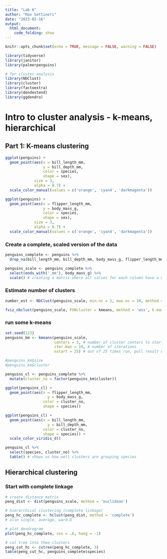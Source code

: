 ```yaml
---
title: "Lab 6"
author: "Max Settineri"
date: "2023-02-16"
output: 
  html_document:
    code_folding: show
---
```


```r
knitr::opts_chunk$set(echo = TRUE, message = FALSE, warning = FALSE)

library(tidyverse)
library(janitor)
library(palmerpenguins)

# for cluster analysis
library(NbClust)
library(cluster)
library(factoextra)
library(dendextend)
library(ggdendro)
```

# Intro to cluster analysis - k-means, hierarchical

## Part 1: K-means clustering

```r
ggplot(penguins) +
  geom_point(aes(x = bill_length_mm, 
                 y = bill_depth_mm, 
                 color = species,
                 shape = sex),
             size = 3,
             alpha = 0.7) +
  scale_color_manual(values = c('orange', 'cyan4', 'darkmagenta'))

ggplot(penguins) +
  geom_point(aes(x = flipper_length_mm,
                 y = body_mass_g,
                 color = species,
                 shape = sex),
             size = 3,
             alpha = 0.7) +
  scale_color_manual(values = c('orange', 'cyan4', 'darkmagenta'))

```

### Create a complete, scaled version of the data

```r
penguins_complete <- penguins %>% 
  drop_na(bill_length_mm, bill_depth_mm, body_mass_g, flipper_length_mm)

penguins_scale <- penguins_complete %>% 
  select(ends_with('_mm'), body_mass_g) %>% 
  scale() # creating a matrix where all values for each column have a mean of 0 and sd of 1
```

### Estimate number of clusters

```r
number_est <- NbClust(penguins_scale, min.nc = 2, max.nc = 10, method = 'kmeans')

fviz_nbclust(penguins_scale, FUNcluster = kmeans, method = 'wss', k.max = 10)
```

### run some k-means

```r
set.seed(123)
penguins_km <- kmeans(penguins_scale,
                      centers = 3, # number of cluster centers to start with
                      iter.max = 10, # number of iterations
                      nstart = 25) # out of 25 times run, pull result with the lowest sum of squares

#penguins_km$size
#penguins_km$cluster

penguins_cl <- penguins_complete %>% 
  mutate(cluster_no = factor(penguins_km$cluster))
```

```r
ggplot(penguins_cl) +
  geom_point(aes(x = flipper_length_mm,
                   y = body_mass_g, 
                 color = cluster_no,
                 shape = species))

ggplot(penguins_cl) +
  geom_point(aes(x = bill_length_mm,
                   y = bill_depth_mm, 
                 color = cluster_no,
                 shape = species)) +
  scale_color_viridis_d()

penguins_cl %>% 
  select(species, cluster_no) %>% 
  table() # shows us how well clusters are grouping species
```

## Hierarchical clustering

### Start with complete linkage

```r
# create distance matrix
peng_dist <- dist(penguins_scale, method = 'euclidean')

# hierarchical clustering (complete linkage)
peng_hc_complete <- hclust(peng_dist, method = 'complete')
# also single, average, ward.D 

# plot dendrogram
plot(peng_hc_complete, cex = .6, hang = -1)

# cut tree into thee clusters
peng_cut_hc <- cutree(peng_hc_complete, 3)
table(peng_cut_hc, penguins_complete$species)
```

## 

